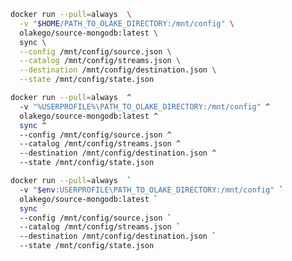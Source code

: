 
<Tabs groupId="docker">

<TabItem value="macos-linux" label="macOS / Linux" default>

```bash 
docker run --pull=always  \
  -v "$HOME/PATH_TO_OLAKE_DIRECTORY:/mnt/config" \
  olakego/source-mongodb:latest \
  sync \
  --config /mnt/config/source.json \
  --catalog /mnt/config/streams.json \
  --destination /mnt/config/destination.json \
  --state /mnt/config/state.json

```

</TabItem>

<TabItem value="cmd" label="CMD">

```bash 
docker run --pull=always  ^
  -v "%USERPROFILE%\PATH_TO_OLAKE_DIRECTORY:/mnt/config" ^
  olakego/source-mongodb:latest ^
  sync ^
  --config /mnt/config/source.json ^
  --catalog /mnt/config/streams.json ^
  --destination /mnt/config/destination.json ^
  --state /mnt/config/state.json
```


</TabItem>


<TabItem value="powershell" label="Powershell">

```bash 
docker run --pull=always  `
  -v "$env:USERPROFILE\PATH_TO_OLAKE_DIRECTORY:/mnt/config" `
  olakego/source-mongodb:latest `
  sync `
  --config /mnt/config/source.json `
  --catalog /mnt/config/streams.json `
  --destination /mnt/config/destination.json `
  --state /mnt/config/state.json
```

</TabItem>
</Tabs>

